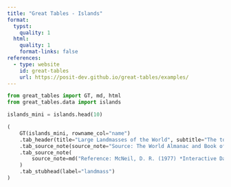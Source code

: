 ```yaml
---
title: "Great Tables - Islands"
format:
  typst:
    quality: 1
  html:
    quality: 1
    format-links: false
references:
  - type: website
    id: great-tables
    url: https://posit-dev.github.io/great-tables/examples/
---
```


```python
from great_tables import GT, md, html
from great_tables.data import islands

islands_mini = islands.head(10)

(
    GT(islands_mini, rowname_col="name")
    .tab_header(title="Large Landmasses of the World", subtitle="The top ten largest are presented")
    .tab_source_note(source_note="Source: The World Almanac and Book of Facts, 1975, page 406.")
    .tab_source_note(
        source_note=md("Reference: McNeil, D. R. (1977) *Interactive Data Analysis*. Wiley.")
    )
    .tab_stubhead(label="landmass")
)
```